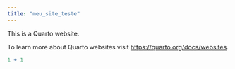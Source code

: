 ```yaml
---
title: "meu_site_teste"
---
```


This is a Quarto website.

To learn more about Quarto websites visit <https://quarto.org/docs/websites>.

```r
1 + 1
```
